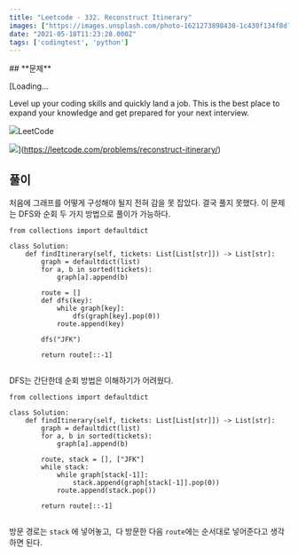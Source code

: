 ```yaml
---
title: "Leetcode - 332. Reconstruct Itinerary"
images: ["https://images.unsplash.com/photo-1621273898430-1c430f134f8d?crop=entropy&cs=tinysrgb&fit=max&fm=jpg&ixid=MnwxMTc3M3wwfDF8YWxsfDN8fHx8fHwyfHwxNjIxMjk2ODU4&ixlib=rb-1.2.1&q=80&w=2000"]
date: "2021-05-18T11:23:28.000Z"
tags: ['codingtest', 'python']
---
```


<TOCInline toc={props.toc} asDisclosure />
## **문제**

[Loading...

Level up your coding skills and quickly land a job. This is the best place to expand your knowledge and get prepared for your next interview.

![](https://leetcode.com/favicon-192x192.png)LeetCode

![](https://leetcode.com/static/images/LeetCode_Sharing.png)](https://leetcode.com/problems/reconstruct-itinerary/)

## **풀이**

처음에 그래프를 어떻게 구성해야 될지 전혀 감을 못 잡았다. 결국 풀지 못했다. 이 문제는 DFS와 순회 두 가지 방법으로 풀이가 가능하다.

```
from collections import defaultdict

class Solution:
    def findItinerary(self, tickets: List[List[str]]) -> List[str]:
        graph = defaultdict(list)
        for a, b in sorted(tickets):
            graph[a].append(b)
            
        route = []
        def dfs(key):
            while graph[key]:
                dfs(graph[key].pop(0))
            route.append(key)
            
        dfs("JFK")
        
        return route[::-1]
        
```

DFS는 간단한데 순회 방법은 이해하기가 어려웠다.

```
from collections import defaultdict

class Solution:
    def findItinerary(self, tickets: List[List[str]]) -> List[str]:
        graph = defaultdict(list)
        for a, b in sorted(tickets):
            graph[a].append(b)
            
        route, stack = [], ["JFK"]
        while stack:
            while graph[stack[-1]]:
                stack.append(graph[stack[-1]].pop(0))
            route.append(stack.pop())
        
        return route[::-1]
        
```

방문 경로는 `stack` 에 넣어놓고,  다 방문한 다음 `route`에는 순서대로 넣어준다고 생각하면 된다.
